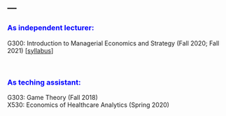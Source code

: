 ---
---

<link rel="stylesheet" href="style.css" type="text/css">

### <span style="color:blue">As independent lecturer:<span>

G300: Introduction to Managerial Economics and Strategy (Fall 2020; Fall 2021) [[syllabus](files/course/BUS-G300_Fall2020_Syllabus.pdf)]

&nbsp;  

### <span style="color:blue">As teching assistant:<span>

G303: Game Theory (Fall 2018) <br /> 
X530: Economics of Healthcare Analytics (Spring 2020)

